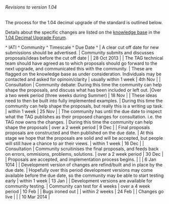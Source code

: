 ====== Revisions to version 1.04 ======

The process for the 1.04 decimal upgrade of the standard is outlined below.

Details about the specific changes are listed on the [[http://support.iatistandard.org/|knowledge base]] in the [[http://support.iatistandard.org/forums/22743317-1-04-Decimal-Upgrade|1.04 Decimal Upgrade Forum]].


^ IATI ^ Community ^ Timescale ^ Due Date ^
| A clear cut off date for new submissions should be advertised. | Community submits and discusses proposals/ideas before the cut off date |  | 28 Oct 2013 |
| The TAG technical team should have agreed as to which proposals should go forward to the next upgrade, and communicated this with the community. | These are flagged on the knowledge base as under consideration. Individuals may be contacted and asked for opinoin/clarity | usually within 1 week | 4th Nov |
| Consultation | Community debate: During this time the community can help shape the proposals, and discuss what has been included or left out. |Over a two week period (three weeks during Summer) | 18 Nov |
| These ideas need to then be built into fully implemented examples. | During this time the community can help shape the proposals, but really this is a writing up task. | within 1 week | 25 Nov |
| The community has until the due date to inspect what the TAG publishes as their proposed changes for consultation. i.e. the TAG now owns the changes. | During this time the community can help shape the proposals | over a 2 week period | 9 Dec |
| Final proposals proposals are constructed and then published on the due date. | At this stage we hope that the proposals are solid and will be accepted, but people will still have a chance to air their views. | within 1 week | 16 Dec |
| Consultation | Community scruitinises the final proposals, and feeds back on errors, ommisions, problems, solutions. | over a 2 week period | 30 Dec |
| Proposals are accepted, and implementation process begins. |  |  | 6 Jan 1014 |
| Development version of changes are refind/built and in place by the due date. | Hopefully over this period development versions may come available before the due date, so the community may be able to start testing early | within 1 week | 13 Jan |
| Development versions are available for community testing. | Community can test for 4 weeks | over a 4 week period | 10 Feb |
| Bugs ironed out |  | within 2 weeks | 24 Feb  |
| Changes go live |  |  | 10 Mar 2014 |



